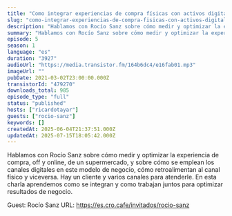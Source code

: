 ```yaml
---
title: "Como integrar experiencias de compra físicas con activos digitales. Así lo hacen los supermercados, con Rocío Sanz"
slug: "como-integrar-experiencias-de-compra-fisicas-con-activos-digitales-supermercados-con-rocio-sanz"
description: "Hablamos con Rocío Sanz sobre cómo medir y optimizar la experiencia de compra, off y online, de un supermercado, y sobre cómo se emplean los canales digitales en este modelo de negocio, cómo retroalimentan al canal físico y viceversa. Hay un cliente y varios canales para atenderle. En esta charla aprendemos como se integran y como trabajan juntos para optimizar resultados de negocio.\n\nGuest: Rocío Sanz\nURL: https://es.cro.cafe/invitados/rocio-sanz"
summary: "Hablamos con Rocío Sanz sobre cómo medir y optimizar la experiencia de compra, off y online, de un supermercado, y sobre cómo se emplean los canales digitales en este modelo de negocio, cómo retroalimentan al canal físico y viceversa. Hay un cliente y varios canales para atenderle. En esta charla aprendemos como se integran y como trabajan juntos para optimizar resultados de negocio."
episode: 5
season: 1
language: "es"
duration: "3927"
audioUrl: "https://media.transistor.fm/164b6dc4/e16fab01.mp3"
imageUrl: ""
pubDate: 2021-03-02T23:00:00.000Z
transistorId: "479270"
downloads_total: 985
episode_type: "full"
status: "published"
hosts: ["ricardotayar"]
guests: ["rocio-sanz"]
keywords: []
createdAt: 2025-06-04T21:37:51.000Z
updatedAt: 2025-07-15T18:05:42.000Z
---
```


Hablamos con Rocío Sanz sobre cómo medir y optimizar la experiencia de compra, off y online, de un supermercado, y sobre cómo se emplean los canales digitales en este modelo de negocio, cómo retroalimentan al canal físico y viceversa. Hay un cliente y varios canales para atenderle. En esta charla aprendemos como se integran y como trabajan juntos para optimizar resultados de negocio.

Guest: Rocío Sanz
URL: https://es.cro.cafe/invitados/rocio-sanz
